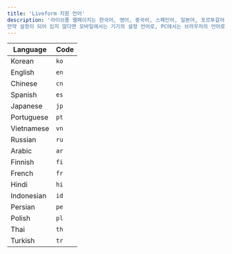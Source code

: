 ```yaml
---
title: 'Liveform 지원 언어'
description: '라이브폼 웹페이지는 한국어, 영어, 중국어, 스페인어, 일본어, 포르투갈어, 베트남어, 러시아어 등의 17가지 언어를 지원합니다. 라이브폼 URL에 lang 파라미터를 추가해 노출되는 기본 언어를 설정할 수 있습니다.
만약 설정이 되어 있지 않다면 모바일에서는 기기의 설정 언어로, PC에서는 브라우저의 언어로 노출됩니다.'
---
```



| Language    | Code |
|-------------|------|
| Korean      | `ko` |
| English     | `en` |
| Chinese     | `cn` |
| Spanish     | `es` |
| Japanese    | `jp` |
| Portuguese  | `pt` |
| Vietnamese  | `vn` |
| Russian     | `ru` |
| Arabic      | `ar` |
| Finnish     | `fi` |
| French      | `fr` |
| Hindi       | `hi` |
| Indonesian  | `id` |
| Persian     | `pe` |
| Polish      | `pl` |
| Thai        | `th` |
| Turkish     | `tr` |